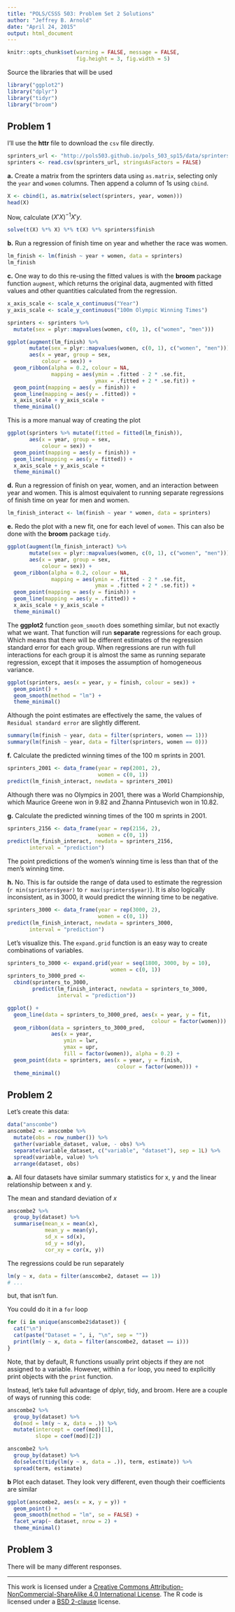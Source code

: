 ```yaml
---
title: "POLS/CSSS 503: Problem Set 2 Solutions"
author: "Jeffrey B. Arnold"
date: "April 24, 2015"
output: html_document
---
```

```r
knitr::opts_chunk$set(warning = FALSE, message = FALSE,
                      fig.height = 3, fig.width = 5)
```


Source the libraries that will be used

```r
library("ggplot2")
library("dplyr")
library("tidyr")
library("broom")
```


## Problem 1

I'll use the **httr** file to download the `csv` file directly.
```r
sprinters_url <- "http://pols503.github.io/pols_503_sp15/data/sprinters.csv"
sprinters <- read.csv(sprinters_url, stringsAsFactors = FALSE)
```

**a.** Create a matrix from the sprinters data using `as.matrix`, selecting only the `year` and `women` columns.
Then append a column of 1s using `cbind`.

```r
X <- cbind(1, as.matrix(select(sprinters, year, women)))
head(X)
```
Now, calculate $(X' X)^{-1} X' y$.
```r
solve(t(X) %*% X) %*% t(X) %*% sprinters$finish
```

**b.** Run a regression of finish time on year and whether the race was women.
```r
lm_finish <- lm(finish ~ year + women, data = sprinters)
lm_finish
```

**c.** One way to do this re-using the fitted values is with the **broom** package function `augment`, which returns the original data, augmented with fitted values and other quantities calculated from the regression.
```r
x_axis_scale <- scale_x_continuous("Year")
y_axis_scale <- scale_y_continuous("100m Olympic Winning Times")

sprinters <- sprinters %>%
  mutate(sex = plyr::mapvalues(women, c(0, 1), c("women", "men")))

ggplot(augment(lm_finish) %>%
       mutate(sex = plyr::mapvalues(women, c(0, 1), c("women", "men"))),
       aes(x = year, group = sex,
           colour = sex)) +
  geom_ribbon(alpha = 0.2, colour = NA,
              mapping = aes(ymin = .fitted - 2 * .se.fit,
                            ymax = .fitted + 2 * .se.fit)) +
  geom_point(mapping = aes(y = finish)) +
  geom_line(mapping = aes(y = .fitted)) +
  x_axis_scale + y_axis_scale +
  theme_minimal()
```

This is a more manual way of creating the plot
```r
ggplot(sprinters %>% mutate(fitted = fitted(lm_finish)),
       aes(x = year, group = sex,
           colour = sex)) +
  geom_point(mapping = aes(y = finish)) +
  geom_line(mapping = aes(y = fitted)) +
  x_axis_scale + y_axis_scale +
  theme_minimal()
```


**d.** Run a regression of finish on year, women, and an interaction between year and women. This is almost equivalent to running separate regressions of finish time on year for men and women.
```r
lm_finish_interact <- lm(finish ~ year * women, data = sprinters)
```

**e.** Redo the plot with a new fit, one for each level of `women`.
This can also be done with the **broom** package `tidy`.
```r
ggplot(augment(lm_finish_interact) %>%
       mutate(sex = plyr::mapvalues(women, c(0, 1), c("women", "men"))),
       aes(x = year, group = sex,
           colour = sex)) +
  geom_ribbon(alpha = 0.2, colour = NA,
              mapping = aes(ymin = .fitted - 2 * .se.fit,
                            ymax = .fitted + 2 * .se.fit)) +
  geom_point(mapping = aes(y = finish)) +
  geom_line(mapping = aes(y = .fitted)) +
  x_axis_scale + y_axis_scale +
  theme_minimal()
```

The **ggplot2** function `geom_smooth` does something similar, but not exactly what we want.
That function will run **separate** regressions for each group.
Which means that there will be different estimates of the regression standard error for each group.
When regressions are run with full interactions for each group it is almost the same as running separate regression, except that it imposes the assumption of homogeneous variance.
```r
ggplot(sprinters, aes(x = year, y = finish, colour = sex)) +
  geom_point() +
  geom_smooth(method = "lm") +
  theme_minimal()
```

Although the point estimates are effectively the same, the values of `Residual standard error` are slightly different.
```r
summary(lm(finish ~ year, data = filter(sprinters, women == 1)))
summary(lm(finish ~ year, data = filter(sprinters, women == 0)))
```


**f.** Calculate the predicted winning times of the 100 m sprints in 2001.
```r
sprinters_2001 <- data_frame(year = rep(2001, 2),
                             women = c(0, 1))
predict(lm_finish_interact, newdata = sprinters_2001)
```
Although there was no Olympics in 2001, there was a World Championship, which Maurice Greene won in 9.82 and Zhanna Pintusevich won in 10.82.

**g.** Calculate the predicted winning times of the 100 m sprints in 2001.
```r
sprinters_2156 <- data_frame(year = rep(2156, 2),
                             women = c(0, 1))
predict(lm_finish_interact, newdata = sprinters_2156,
       interval = "prediction")
```
The point predictions of the women's winning time is less than that of the men's winning time.

**h.** No. This is far outside the range of data used to estimate the regression (`r min(sprinters$year)` to `r max(sprinters$year)`).
It is also logically inconsistent, as in 3000, it would predict the winning time to be negative.
```r
sprinters_3000 <- data_frame(year = rep(3000, 2),
                             women = c(0, 1))
predict(lm_finish_interact, newdata = sprinters_3000,
       interval = "prediction")
```

Let's visualize this.
The `expand.grid` function is an easy way to create combinations of variables.
```r
sprinters_to_3000 <- expand.grid(year = seq(1800, 3000, by = 10),
                                 women = c(0, 1))
sprinters_to_3000_pred <-
  cbind(sprinters_to_3000,
        predict(lm_finish_interact, newdata = sprinters_to_3000,
                interval = "prediction"))

ggplot() +
  geom_line(data = sprinters_to_3000_pred, aes(x = year, y = fit,
                                              colour = factor(women))) +
  geom_ribbon(data = sprinters_to_3000_pred,
              aes(x = year,
                  ymin = lwr,
                  ymax = upr,
                  fill = factor(women)), alpha = 0.2) +
  geom_point(data = sprinters, aes(x = year, y = finish,
                                   colour = factor(women))) +
  theme_minimal()

```


## Problem 2

Let's create this data:

```r
data("anscombe")
anscombe2 <- anscombe %>%
  mutate(obs = row_number()) %>%
  gather(variable_dataset, value, - obs) %>%
  separate(variable_dataset, c("variable", "dataset"), sep = 1L) %>%
  spread(variable, value) %>%
  arrange(dataset, obs)
```

**a.** All four datasets have similar summary statistics for x, y and the linear relationship between x and y.

The mean  and standard deviation of $x$
```r
anscombe2 %>%
  group_by(dataset) %>%
  summarise(mean_x = mean(x),
            mean_y = mean(y),
            sd_x = sd(x),
            sd_y = sd(y),
            cor_xy = cor(x, y))
```

The regressions could be run separately
```r
lm(y ~ x, data = filter(anscombe2, dataset == 1))
# ...
```
but, that isn't fun.

You could do it in a `for` loop
```r
for (i in unique(anscombe2$dataset)) {
  cat("\n")
  cat(paste("Dataset = ", i, "\n", sep = ""))
  print(lm(y ~ x, data = filter(anscombe2, dataset == i)))
}
```
Note, that by default, R functions usually print objects if they are not assigned to a variable.
However, within a `for` loop, you need to explicitly print objects with the `print` function.


Instead, let's take full advantage of dplyr, tidy, and broom.
Here are a couple of ways of running this code:
```r
anscombe2 %>%
  group_by(dataset) %>%
  do(mod = lm(y ~ x, data = .)) %>%
  mutate(intercept = coef(mod)[1],
         slope = coef(mod)[2])
```

```r
anscombe2 %>%
  group_by(dataset) %>%
  do(select(tidy(lm(y ~ x, data = .)), term, estimate)) %>%
  spread(term, estimate)
```


**b** Plot each dataset. They look very different, even though their coefficients are similar
```r
ggplot(anscombe2, aes(x = x, y = y)) +
  geom_point() +
  geom_smooth(method = "lm", se = FALSE) +
  facet_wrap(~ dataset, nrow = 2) +
  theme_minimal()

```


## Problem 3

There will be many different responses.


* * *

This work is licensed under a <a rel="license" href="http://creativecommons.org/licenses/by-nc-sa/4.0/">Creative Commons Attribution-NonCommercial-ShareAlike 4.0 International License</a>.
The R code is licensed under a <a rel="license" href="http://www.r-project.org/Licenses/BSD_2_clause ">BSD 2-clause</a> license.
